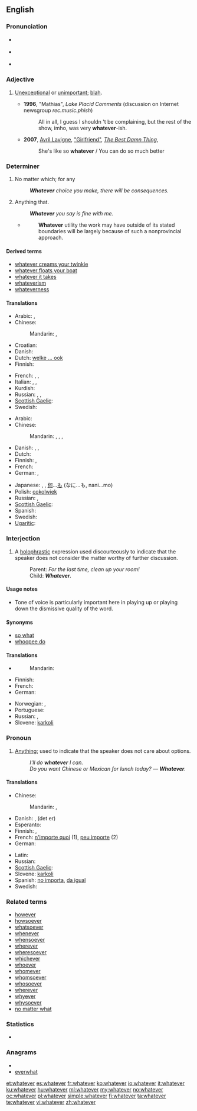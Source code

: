 ==English==

===Pronunciation===
* {{a|RP}} {{IPA|/ʍɒtˈɛvə/}}
* {{a|GenAm}} {{IPA|/ʍɑtˈɛvɚ/}}
* {{audio|en-us-whatever.ogg|Audio (US)}}
*: {{rhymes|ɛvə(r)}}

===Adjective===
{{en-adj}}

# {{colloquial}} [[unexceptional|Unexceptional]] or [[unimportant]]; [[blah]].
#* '''1996''', "Mathias", ''Lake Placid Comments'' (discussion on Internet newsgroup ''rec.music.phish'')
#*: All in all, I guess I shouldn 't be complaining, but the rest of the show, imho, was very '''whatever'''-ish.
#* '''2007''', [[w:Avril Lavigne|Avril Lavigne]], [[w:Girlfriend (Avril Lavigne song)|"Girlfriend"]], [[w:The Best Damn Thing|''The Best Damn Thing'']],
#*: She's like so '''whatever'''&nbsp;/ You can do so much better

===Determiner===
{{en-det}}

# No matter which; for any
#: '''''Whatever''' choice you make, there will be consequences.''
# {{context|relative}} Anything that.
#: '''''Whatever''' you say is fine with me.''
#* {{RQ:Schuster Hepaticae V|viii}}
#*: '''Whatever''' utility the work may have outside of its stated boundaries will be largely because of such a nonprovincial approach.

====Derived terms====
* [[whatever creams your twinkie]]
* [[whatever floats your boat]]
* [[whatever it takes]]
* [[whateverism]]
* [[whateverness]]

====Translations====
{{trans-top|no matter which; for any}}
* Arabic: {{t|ar|أي|tr='ayy}},  {{t|ar|أيما|tr='áyyamaa}}
* Chinese:
*: Mandarin: {{t|cmn|不管怎樣|sc=Hani}},  {{t|cmn|不管怎样|tr=bùguǎn zěnyàng|sc=Hani}}
* Croatian: {{t|hr|koji god}}
* Danish: {{t+|da|uanset}}
* Dutch: [[welke ... ook]]
* Finnish: {{t-|fi|tahansa|alt=minkä tahansa}}
{{trans-mid}}
* French: {{t|fr|quel que soit}},  {{t|fr|n'importe quel|m}},  {{t|fr|n'importe quelle|f}}
* Italian: {{t|it|qualunque}}, {{t|it|qualsiasi}}, {{t|it|qualsivoglia}}
* Kurdish: {{ku-Arab|[[هه‌رچی]]}}
* Russian: {{t|ru|какой бы ни|tr=kakój by ni}},  {{t+|ru|любой|tr=ljubój}},  {{t|ru|какой бы то ни было|tr=kakój by to ní bylo}}
* [[Scottish Gaelic]]: {{t-|gd|ge be|xs=Scottish Gaelic}}
* Swedish: {{t-|sv|vad som helst}}
{{trans-bottom}}

{{trans-top|anything}}
* Arabic: {{t|ar|أي شيء|tr='ayy shay'}}
* Chinese:
*: Mandarin: {{t|cmn|無論什麼|sc=Hani}},  {{t|cmn|无论什么|tr=wúlùn shénme|sc=Hani}}, {{t|cmn|無論何事|sc=Hani}},  {{t|cmn|无论何事|tr=wúlùn héshì|sc=Hani}}
* Danish: {{t|da|hvad end}}, {{t|da|alt hvad}}, {{t|da|hvad som helst}}
* Dutch: {{t-|nl|maakt niet uit}}
* Finnish: {{t-|fi|tahansa|alt=mitä tahansa}}, {{t|fi|mikä ikinä}}
* French: {{t+|fr|quoi que}}
* German: {{t|de|was immer}},  {{t|de|was auch immer}}
{{trans-mid}}
* Japanese: {{t|ja|何でも|tr=なんでも, nan-demo}},  {{t|ja|何事も|tr=なにごとも, nanigoto-mo}}, [[何]]...[[も]] (なに...も, nani...mo)
* Polish: [[cokolwiek]]
* Russian: {{t|ru|всё, что|tr=vsjo, čto}} {{qualifier|read: vsjo, što}}, {{t|ru|что бы ни|tr=čtó by ni}} {{qualifier|read: štó by ni}}
* [[Scottish Gaelic]]: {{t-|gd|ge be dè|xs=Scottish Gaelic}}
* Spanish: {{t|es|lo que sea}}
* Swedish: {{t-|sv|vad som helst}}
* [[Ugaritic]]: {{tø|uga|𐎎𐎐𐎎|tr=mnm|sc=Ugar|xs=Ugaritic}}
{{trans-bottom}}

===Interjection===
{{en-interj}}

# {{colloquial|dismissive}} A [[holophrastic]] expression used discourteously to indicate that the speaker does not consider the matter worthy of further discussion.
#: Parent: ''For the last time, clean up your room!''
#: Child: '''''Whatever'''.''

====Usage notes====
* Tone of voice is particularly important here in playing up or playing down the dismissive quality of the word.

====Synonyms====
* [[so what]]
* [[whoopee do]]

====Translations====
{{trans-top|indicating the matter is not worthy of further discussion}}
* {{trreq|zho}}
*: Mandarin: {{t-|cmn|无论如何|sc=Hani}}
* Finnish: {{t|fi|miten vain}}
* French: {{t|fr|bof}}
* German: {{t-|de|wie dem auch sei}}
{{trans-mid}}
* Norwegian: {{t|no|samma det!}}, {{qualifier|teenage slang}} {{t|no|whatever!}}
* Portuguese: {{t|pt|tanto faz}}
* Russian: {{t+|ru|всё равно|tr=vsjo ravnó}},  {{t|ru|ну и ладно|tr=nu i ládno}}
* Slovene: [[karkoli]]
{{trans-bottom}}

===Pronoun===
{{en-pron}}

# [[anything|Anything]]; used to indicate that the speaker does not care about options.
#: ''I'll do '''whatever''' I can.''
#: ''Do you want Chinese or Mexican for lunch today? &mdash; '''Whatever'''.''

====Translations====
{{trans-top|anything}}
* Chinese:
*: Mandarin: {{t|cmn|無論什麼|sc=Hani}},  {{t|cmn|无论什么|tr=wúlùn shénme|sc=Hani}}
* Danish: {{t|da|hvad som helst}}, (det er) {{t|da|ligegyldigt}}
* Esperanto: {{t-|eo|kio ajn|xs=Esperanto}}
* Finnish: {{t-|fi|tahansa|alt=mitä tahansa}}, {{t|fi|mikä ikinä}}
* French: [[n'importe quoi]] (1), [[peu importe]] (2)
* German: {{t+|de|egal}}
{{trans-mid}}
* Latin: {{t-|la|quisquis}}
* Russian: {{t|ru|что угодно|tr=čto ugódno}} {{qualifier|read: što ugódno}}
* [[Scottish Gaelic]]: {{t-|gd|ge be dè|xs=Scottish Gaelic}}
* Slovene: [[karkoli]]
* Spanish: [[no importa]], [[da igual]]
* Swedish: {{t-|sv|vad som helst}}
{{trans-bottom}}

===Related terms===
* [[however]]
* [[howsoever]]
* [[whatsoever]]
* [[whenever]]
* [[whensoever]]
* [[wherever]]
* [[wheresoever]]
* [[whichever]]
* [[whoever]]
* [[whomever]]
* [[whomsoever]]
* [[whosoever]]
* [[wherever]]
* [[whyever]]
* [[whysoever]]
* [[no matter what]]

===Statistics===
* {{rank|George|influence|March|668|whatever|reach|secret|showed}}

===Anagrams===
* {{alphagram|aeehrtvw}}
* [[everwhat#English|everwhat]]

[[et:whatever]]
[[es:whatever]]
[[fr:whatever]]
[[ko:whatever]]
[[io:whatever]]
[[it:whatever]]
[[ku:whatever]]
[[hu:whatever]]
[[ml:whatever]]
[[my:whatever]]
[[no:whatever]]
[[oc:whatever]]
[[pl:whatever]]
[[simple:whatever]]
[[fi:whatever]]
[[ta:whatever]]
[[te:whatever]]
[[vi:whatever]]
[[zh:whatever]]